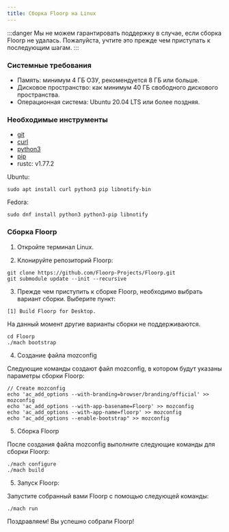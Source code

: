 ```yaml
---
title: Сборка Floorp на Linux
---
```


:::danger
Мы не можем гарантировать поддержку в случае, если сборка Floorp не удалась. Пожалуйста, учтите это прежде чем приступать к последующим шагам.
:::

### Системные требования
- Память: минимум 4 ГБ ОЗУ, рекомендуется 8 ГБ или больше.
- Дисковое пространство: как минимум 40 ГБ свободного дискового пространства.
- Операционная система: Ubuntu 20.04 LTS или более поздняя.

### Необходимые инструменты

- [git](https://git-scm.com/download/linux)
- [curl](https://curl.se/)
- [python3](https://www.python.org/downloads/)
- [pip](https://pip.pypa.io/en/stable/installation/)
- rustc: v1.77.2

Ubuntu:

```shell
sudo apt install curl python3 pip libnotify-bin
```

Fedora:

```shell
sudo dnf install python3 python3-pip libnotify
```

### Сборка Floorp

1. Откройте терминал Linux.

2. Клонируйте репозиторий Floorp:

```shell
git clone https://github.com/Floorp-Projects/Floorp.git
git submodule update --init --recursive
   ```

3. Прежде чем приступить к сборке Floorp, необходимо выбрать вариант сборки. Выберите пункт:

`[1] Build Floorp for Desktop.`

На данный момент другие варианты сборки не поддерживаются.

```shell
cd Floorp
./mach bootstrap
   ```

4. Создание файла mozconfig

Следующие команды создают файл mozconfig, в котором будут указаны параметры сборки Floorp:

```shell
// Create mozconfig
echo 'ac_add_options --with-branding=browser/branding/official' >> mozconfig
echo 'ac_add_options --with-app-basename=Floorp' >> mozconfig
echo 'ac_add_options --with-app-name=floorp' >> mozconfig
echo "ac_add_options --enable-bootstrap" >> mozconfig
   ```
5. Сборка Floorp

После создания файла mozconfig выполните следующие команды для сборки Floorp:

```shell
./mach configure
./mach build
   ```

5. Запуск Floorp:

Запустите собранный вами Floorp с помощью следующей команды:

```shell
./mach run
   ```

Поздравляем! Вы успешно собрали Floorp!
